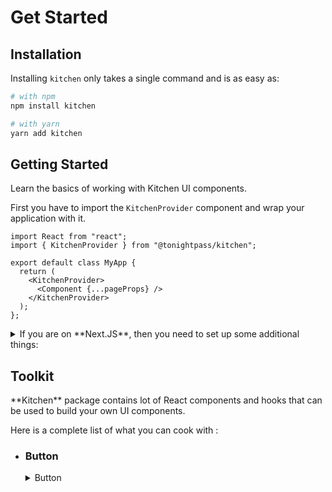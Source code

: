 
# Get Started

## Installation

Installing `kitchen` only takes a single command and is as easy as:

```bash
# with npm
npm install kitchen

# with yarn
yarn add kitchen
```

## Getting Started

Learn the basics of working with Kitchen UI components.

First you have to import the `KitchenProvider` component and wrap your application with it.

```tsx
import React from "react";
import { KitchenProvider } from "@tonightpass/kitchen";

export default class MyApp {
  return (
    <KitchenProvider>
      <Component {...pageProps} />
    </KitchenProvider>
  );
};
```

<details>
  <summary>If you are on **Next.JS**, then you need to set up some additional things:</summary>
  First, you will need to go to your `next.config.js` file and add the following:

  ```js
  // next.config.js
  const { withKitchen } = require("@tonightpass/kitchen");

  module.exports = withKitchen({ ...customConfig });
  ```

  Then you will need to go to your `_document.tsx` file and import the `KitchenDocument`, then extend your Document class with it.

  ```tsx
  // _document.tsx
  import Document, { Html, Head, Main, NextScript } from "next/document";
  import { KitchenDocument } from "@tonightpass/kitchen";

  export default class MyDocument extends KitchenDocument {
    render() {
      return (
        <Html lang="en">
          <Head />
          <body>
            <Main />
            <NextScript />
          </body>
        </Html>
      );
    }
  }
  ```
</details>

## Toolkit

<Callout emoji="🥘">
  **Kitchen** package contains lot of React components and hooks that can be used to build your own UI components.
</Callout>

Here is a complete list of what you can cook with :

- ### Button
  <details>
    <summary>Button</summary>

    ```tsx
      import { Button } from '@tonightpass/kitchen';

      render(
        <Button>Click me</Button>
      )
    ```
  </details>

